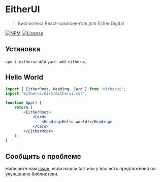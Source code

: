 
<Meta title="EitherUI/Начало" />

# EitherUI

> Библиотека React-компонентов для Either Digital

[![NPM](https://img.shields.io/npm/v/eitherui.svg)](https://www.npmjs.com/package/eitherui)
[![License](https://img.shields.io/npm/l/eitherui)](https://github.com/eitherdigital/eitherui/blob/master/LICENSE)

## Установка

`npm i eitherui` или `yarn add eitherui`

## Hello World

```jsx static
import { EitherRoot, Heading, Card } from "eitherui";
import "eitherui/dist/eitherui.css";

function App() {
	return (
		<EitherRoot>
			<Card>
				<Heading>Hello world!</Heading>
			</Card>
		</EitherRoot>
	);
}
```

## Сообщить о проблеме

Напишите нам [issue](https://github.com/eitherdigital/eitherui/issues/new/choose), если нашли баг или у вас есть предложения по улучшению библиотеки.
